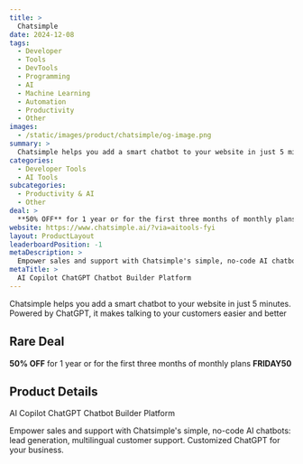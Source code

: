 ```yaml
---
title: >
  Chatsimple
date: 2024-12-08
tags:
  - Developer
  - Tools
  - DevTools
  - Programming
  - AI
  - Machine Learning
  - Automation
  - Productivity
  - Other
images:
  - /static/images/product/chatsimple/og-image.png
summary: >
  Chatsimple helps you add a smart chatbot to your website in just 5 minutes. Powered by ChatGPT, it makes talking to your customers easier and better
categories:
  - Developer Tools
  - AI Tools
subcategories:
  - Productivity & AI
  - Other
deal: >
  **50% OFF** for 1 year or for the first three months of monthly plans **FRIDAY50**
website: https://www.chatsimple.ai/?via=aitools-fyi
layout: ProductLayout
leaderboardPosition: -1
metaDescription: >
  Empower sales and support with Chatsimple's simple, no-code AI chatbots: lead generation, multilingual customer support. Customized ChatGPT for your business.
metaTitle: >
  AI Copilot ChatGPT Chatbot Builder Platform
---
```

Chatsimple helps you add a smart chatbot to your website in just 5 minutes. Powered by ChatGPT, it makes talking to your customers easier and better

## Rare Deal

**50% OFF** for 1 year or for the first three months of monthly plans **FRIDAY50**

## Product Details

AI Copilot ChatGPT Chatbot Builder Platform

Empower sales and support with Chatsimple's simple, no-code AI chatbots: lead generation, multilingual customer support. Customized ChatGPT for your business.
